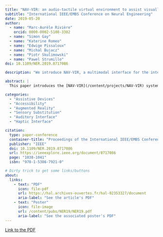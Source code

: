 ```yaml
---
title: "NAV-VIR: an audio-tactile virtual environment to assist visually impaired people"
subtitle: "International IEEE/EMBS Conference on Neural Engineering"
date: 2019-05-20
author:
  - name: "Marc-Aurèle Rivière"
    orcid: 0000-0002-5108-3382
  - name: "Simon Gay"
  - name: "Katerine Romeo"
  - name: "Edwige Pissaloux"
  - name: "Michal Bujacz"
  - name: "Piotr Skulimowski"
  - name: "Pawel Strumillo"
doi: 10.1109/NER.2019.8717086

description: "We introduce NAV-VIR, a multimodal interface for the interactive exploration of maps by Visually Impaired People"

abstract: |
  This paper introduces the [NAV-VIR](/content/projects/NAV-VIR) system, a multimodal virtual environment to assist visually impaired people in virtually discovering and exploring unknown areas from the safety of their home. The originality of NAV-VIR resides in (1) an optimized representation of the surrounding topography, the spatial gist, based on human spatial cognition models and the sensorimotor supplementation framework, and (2) a multimodal orientation-aware immersive virtual environment relying on two synergetic interfaces: an interactive force feedback tablet, the F2T, and an immersive HRTF-based 3D audio simulation relying on binaural recordings of real environments. This paper presents NAV-VIR functionalities and its preliminary evaluation through a simple shape and movement perception task.

categories:
  - "Assistive Devices"
  - "Accessibility"
  - "Augmented Reality"
  - "Sensory Substitution"
  - "Auditory Interface"
  - "Haptic Interface"

citation:
  type: paper-conference
  container-title: "Proceedings of the International IEEE/EMBS Conference on Neural Engineering"
  publisher: "IEEE"
  doi: 10.1109/NER.2019.8717086
  url: https://ieeexplore.ieee.org/document/8717086
  page: "1038-1041"
  isbn: "978-1-5386-7921-0"

# Dirty trick to get some links/buttons
about:
  links:
    - text: "PDF"
      icon: file-pdf
      url: https://hal.archives-ouvertes.fr/hal-02353327/document
      aria-label: "See the article's PDF"
    - text: "Poster"
      icon: file-image
      url: /content/pubs/NER19/NER19.pdf
      aria-label: "See the associated poster's PDF"
---
```


<object data="https://hal.archives-ouvertes.fr/hal-02353327/document" type="application/pdf" width="100%" height="900">
  <p><a href="https://hal.archives-ouvertes.fr/hal-02353327/document">Link to the PDF</a></p>
</object>